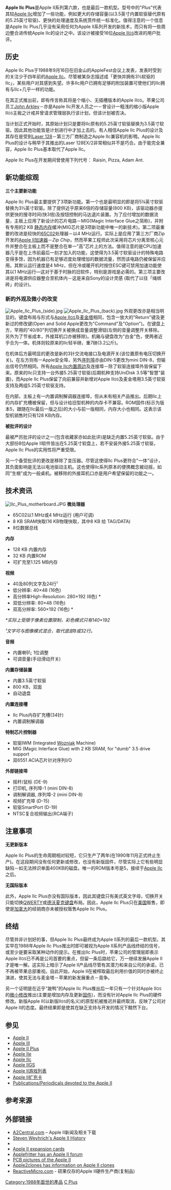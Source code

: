 {{Infobox information appliance
| name         = Apple IIc Plus
| aka          = 
| image        = Apple_IIc_Plus_(front).jpg
| caption      = 
| developer    = [[蘋果公司|Apple Computer, Inc.]]
| family       = 
| type         = [[个人电脑|个人电脑]]
| releasedate  = {{Start date and age|1988|09}}
| price        = $675美元
| discontinued = {{End date|1990|11}}
| unitssold    = 
| unitsshipped = 
| os           = [[ProDOS|ProDOS]]
| power        = 
| cpu          = 65C02 @ 4 MHz
| memory       = 128 [[千字节|kB]]（最高1.125 [[百萬位元組|MB]]）
| storage      = 3.5-inch floppy drive
| display      = 
| graphics     = 
| sound        = 
| input        = 
| dimensions   = 
| weight       = 
| predecessor  = [[Apple_IIc|Apple IIc]]
| successor    = 
}}
'''Apple IIc Plus'''是Apple II系列第六款，也是最后一款机型。型号中的"''Plus''"代表其较[[Apple_IIc|Apple IIc]]增加了一些功能，例如更大的存储容量(以3.5英寸内置软驱替代原有的5.25英寸软驱)、更快的处理速度及系统贳件统一标准化。值得注意的一个信息是Apple IIc Plus几乎没有采用任何为Apple II系列开发的新技术，而只有将一些周边整合进传统Apple IIc的设计之中。该设计被接受16位[[Apple_IIgs|Apple II<small>GS</small>]]改进的用户批评。

== 历史 ==
Apple IIc Plus于1988年9月16日在旧金山的AppleFest会议上发表，发表时受到的关注少于四年前的[[Apple_IIc|Apple IIc]]。尽管被某杂志描述成「更快并拥有3½软驱的IIc」，某些用户对其感到失望。许多IIc用户已拥有足够的附加装置可使他们的IIc拥有与IIc+几乎一样的功能。

在其正式推出前，即有传言称其将是个缩小、无插槽版本的Apple II<small>GS</small>。苹果公司员工[[John_Arkley|John Arkley]]－亦是Apple IIc开发人员之一－曾设计一粗浅的缩小版Apple II<small>GS</small>主板之计戒并曾请求管理层执行该计划，但该计划被否决。

当计划正式开始时，其原始计划只是要将IIc原有的5.25英寸软驱替换为3.5英寸软驱。因此其他功能皆是计划进行中才加上去的。有人相信Apple IIc Plus的设计及其存在是受到[[Laser_128|Laser 128]]－第三方厂商制造之Apple IIc兼容机的影啁。Apple IIc Plus的设计与稍早于其推出的Laser 128EX/2非常相似并不是巧合。由于能完全兼容，Apple IIc Plus基本取代了Apple IIc。

Apple IIc Plus在开发期间曾使用下列代号： Raisin, Pizza, Adam Ant.

== 新功能综观 ==
'''三个主要新功能'''

Apple IIc Plus最主要提供了3项新功能。第一个也是最明显的即是将5¼英寸软驱替换为3½英寸软驱。除了提供近乎原来6倍的存储容量(800 KB)，该驱动器亦提供更快的搜寻时间(快3倍)及按钮控制的马达退片装置。为了应付增加的数据流量，主板上应用了新设计的芯片电路－MIG(Magic Interface Glue之简称)，并附有专用的2 KB [[静态内存|静态内存]]缓冲(MIG芯片是3项新功能中唯一的新技术)。第二项最重要的改进是较快的[[65C02|65C02]]处理器－以4 MHz运行。实际上是应用了第三方厂商Zip开发的[[Apple_II加速器|Apple II加速器]]－''Zip Chip''，然而苹果工程师此次采用将芯片分离至核心元件并整合在主板上而不是整合在单一"高"芯片上的方法。值得注意的是CPU加速器几乎是在上市前最后一刻才加入的功能，这使得为3.5英寸软驱设计的特殊电路变得多馀，因为机器已有足够迟度处理增加的数据流量，然而该电路仍被保留并应用。其默认运行速度是4 MHz，但在冷或暖开机时按住ESC键可禁用加速功能使其以1 MHz运行—这对于基于时脉的旧软件，特别是游戏是必需的。第三项主要改进是将电源供应器整合至机体内－这是来自Sony的设计灵感 (取代了以往「绳绑砖」的设计)。

=== 新的外观及微小的改变 ===
[[File:Apple_IIc_Plus_(side).jpg|thumb]] [[File:Apple_IIc_Plus_(back).jpg|thumb]]
外观更改亦是相当明显的。键盘布局与形式与[[Apple_IIgs|Apple II<small>GS</small>]]及[[麦金塔|麦金塔]]相同，包含一放大的"Return"键及更新过的修改键(Open and Solid Apple更改为"Command"及"Option")。在键盘上方，罕用的"40/80"列切换开关被换成音量调整滑钮(左侧的音量调整开关移除。另外为了节省成本，外接耳机口亦被移除)。机箱与键盘改为"白金"色，使两者近乎合为一体。机体则较原来的IIc轻半磅，重7磅(3.2公斤)。

在机体后方最明显的更改是新的3针交流电接口及电源开关(该位置原有电压切换开关)。在左方则有一Apple安全埠，另外[[序列埠|序列埠]]亦由DIN-5更改为mini DIN-8，但输出信号仍然相同。所有[[Apple_IIc#Built-in_cards_and_ports|Apple IIc内置周边]]及连接埠－除了软驱连接埠外皆保留下来。原来的IIc只支持一台外接5.25英寸软驱(后期机种支持UniDisk 3.5等"智慧"装置)，而Apple IIc Plus保留了向前兼容并新增对Apple II<small>GS</small>及麦金塔用3.5英寸软驱支持及两组5.25英寸软驱支持。

在内部，主板上有一内置调制解调器连接埠，但从未有相关产品推出。后期IIc上的内存扩充槽被保留，但与设计给旧型机种的内存卡不兼容。ROM固件(标示为版本5，跟随在IIc最后一版之后)的大小与前一版相同，内存大小也相同。这表示该型机销售时只有128 KB内存。

'''被批评的设计'''

最被严厉批评的设计之一(包含收藏家亦如此批评)是缺乏内置5.25英寸软驱。由于大部份8位Apple II软件皆出在5.25英寸软盘上，若不安装外接5.25英寸软驱，Apple IIc Plus的实用性将严重受限。

另一个备受批评的更改是移除了变压器。尽管这使得IIc Plus更符合"一体"设计，其负面影响是无法以电池驱动主机。这也使得IIc系列原本的便携概念被动摇，如同"生根"成为一般桌机。被移除的外接耳机口亦是用户希望保留的功能之一。

== 技术资讯 ==
[[File:IIc_Plus_motherboard.JPG|thumb]]
'''微处理器'''
* 65C02以1 MHz或4 MHz运行 (用户可调)
* 8 KB SRAM快取(16 KB物理快取，其中8 KB 给 TAG/DATA) 
* 8位数据总线

'''内存'''
* 128 KB 内置内存
* 32 KB 内置ROM
* 可扩充至1.125 MB内存

'''视频'''
* 40及80列文字及24行¹
* 低分辨率: 40×48 (16色)
* 高分辨率High-Resolution: 280×192 (6色) *
* 双低分辨率: 80×48 (16色)
* 双高分辨率: 560×192 (16色) *

''*实际上受限于像素位置限制，彩色模式只有140×192''

''¹文字可与图像模式混合，取代底部8或32行。''

'''音频'''
* 内置喇叭; 1位调整
* 可调音量(手动滑动开关)

'''内置存储装置'''
* 内置3.5英寸软驱
* 800 KB，双面
* 自动退盘

'''内置连接槽'''
* IIc Plus内存扩充槽(34针)
* 内置调制解调器

'''特制芯片控制器'''
* 软驱IWM (Integrated [[Steve_Wozniak|Wozniak]] Machine)
* MIG (Magic Interface Glue) with 2 KB SRAM, for "dumb" 3.5 drive support
* 双6551 ACIA芯片针对序列I/O

'''外部链接埠'''
* 摇杆/鼠标 (DE-9)
* 打印机, 序列埠-1 (mini DIN-8)
* 调制解调器, 序列埠-2 (mini DIN-8)
* 视频扩充埠 (D-15)
* 软驱SmartPort (D-19)
* NTSC复合视频输出(RCA端子)

== 注意事项 ==
'''无更新版本'''

Apple IIc Plus的生命周期相对较短，它只生产了两年(在1990年11月正式终止生产)。在这段期间没有任何更新或修改，也没有新版固件，尽管实际上它有些明显缺陷－如无法辨识单面400KB的磁盘。唯一的ROM版本号是5，接续于[[Apple_IIc|Apple IIc]]之后。

'''无国际版本'''

此外，Apple IIc Plus亦没有国际版本，因此其键盘只有美式英文字母，切换开关只能切换[[QWERTY|QWERTY]]或[[德沃夏克键盘|德沃夏克键盘]]布局。因此，Apple IIc Plus只在[[美国|美国]]贩售，即使是[[加拿大|加拿大]]的经销商亦未被授权贩售Apple IIc Plus。

== 终结 ==
尽管并非计划好的事，但Apple IIc Plus最终成为Apple II系列的最后一款机型。其实早在1988年Apple IIc Plus推出时即可被视为Apple II系列产品线终结的信号，或至少是要采取某种动作的提示。在推出IIc Plus时，苹果公司的管理层即表示Apple II<small>GS</small>已不再是公司首要的重点，但留一条后路给它，万一继续发展Apple II才是唯一解。这实际上暗示了Apple II产品线尽管有其潜力和来自公司的承诺，已不再被苹果总部重视。自此开始，Apple II在被榨取最后利用价值的同时亦被终止演进，使其无法与麦金塔－苹果的新发展重点－竟争。

另一个证明是在近乎"跛鸭"的Apple IIc Plus推出后一年只有一个针对Apple II<small>GS</small>的[[Apple_IIGS#Updated_ROM_3.2C_The_Apple_IIgs_with_1_MB_of_RAM|微小修改]]推出(主要是增加内存及更新[[固件|固件]])，而没有针对Apple IIc Plus的硬件修改。新版Apple II(以新版II<small>GS</small>的名义)的原型机被推迟并最终取消，反映了公司对Apple II的态度。最终结果即是使其在缺乏支持与开发的情况下黯然下台。
{{Timeline of Apple II Family|headerextension==}}

== 参见 ==
* [[Apple_II|Apple II]]
* [[Apple_III|Apple III]]
* [[Apple_II_Plus|Apple II Plus]]
* [[Apple_IIe|Apple IIe]]
* [[Apple_IIc|Apple IIc]]
* [[Apple_IIGS|Apple IIGS]]
* [[Apple_II游戏列表|Apple II游戏列表]]
* [[Apple_II扩充卡|Apple II扩充卡]]
* [[Publications/Periodicals_devoted_to_the_Apple_II|Publications/Periodicals devoted to the Apple II]]
== 参考来源 ==
==外部链接==
*[http://www.a2central.com/ A2Central.com]{{Wayback|url=http://www.a2central.com/ |date=20090626235256 }} – Apple II新闻及相关下载
*[http://www.apple2history.org/ Steven Weyhrich's Apple II History]{{Wayback|url=http://www.apple2history.org/ |date=20091217161754 }}
*{{dmoz|Computers/Systems/Apple/Apple_II|Apple II}}
*[http://www.mandrake.demon.co.uk/Apple/8bit.html Apple II expansion cards]{{Wayback|url=http://www.mandrake.demon.co.uk/Apple/8bit.html |date=20090427084954 }}
*[http://www.applefritter.com/forum/84 Applefritter has an Apple II forum]{{Wayback|url=http://www.applefritter.com/forum/84 |date=20090705000603 }}
*[https://web.archive.org/web/20060118092118/http://www.8bit-museum.de/?page=docs%2Fapple3b.htm PCB pictures of the Apple II]
*[https://web.archive.org/web/20061129123923/http://www.apple2clones.com/ Apple2clones has information on Apple II clones]
*[http://www.reactivemicro.com/ ReactiveMicro.com]{{Wayback|url=http://www.reactivemicro.com/ |date=20090603010737 }} - 硕果仅存的Apple II硬件生产商(复制品)

{{Apple hardware before 1998}}

[[Category:1988年面世的產品|Category:1988年面世的產品]]
[[Category:Apple_II_computers|C Plus]]